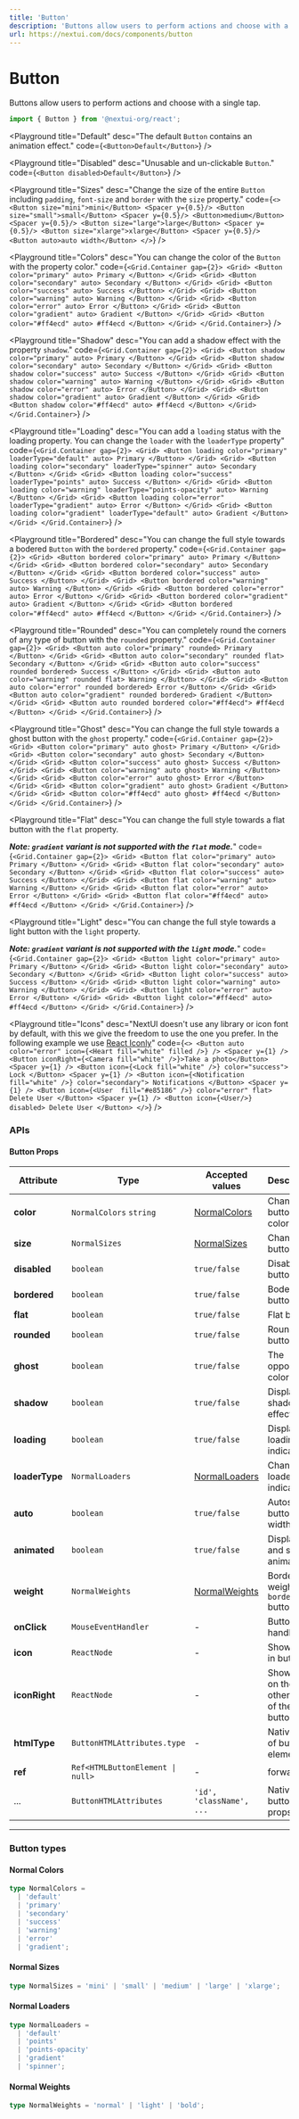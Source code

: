 ```yaml
---
title: 'Button'
description: 'Buttons allow users to perform actions and choose with a single tap.'
url: https://nextui.com/docs/components/button
---
```


# Button

Buttons allow users to perform actions and choose with a single tap.

```jsx
import { Button } from '@nextui-org/react';
```

<Playground
  title="Default"
  desc="The default `Button` contains an animation effect."
  code={`
<Button>Default</Button>
`}
/>

<Playground
  title="Disabled"
  desc="Unusable and un-clickable `Button`."
  code={`
<Button disabled>Default</Button>
`}
/>

<Playground
  title="Sizes"
  desc="Change the size of the entire `Button` including `padding`, `font-size` and `border` with the `size` property."
  code={`
<>
    <Button size="mini">mini</Button>
    <Spacer y={0.5}/>
    <Button size="small">small</Button>
    <Spacer y={0.5}/>
    <Button>medium</Button>
    <Spacer y={0.5}/>
    <Button size="large">large</Button>
    <Spacer y={0.5}/>
    <Button size="xlarge">xlarge</Button>
    <Spacer y={0.5}/>
    <Button auto>auto width</Button>
</>
`}
/>

<Playground
  title="Colors"
  desc="You can change the color of the `Button` with the property color."
  code={`
<Grid.Container gap={2}>
  <Grid>
    <Button color="primary" auto>
        Primary
    </Button>
  </Grid>
  <Grid>
    <Button color="secondary" auto>
        Secondary
    </Button>
  </Grid>
  <Grid>
    <Button color="success" auto>
        Success
    </Button>
  </Grid>
  <Grid>
    <Button color="warning" auto>
        Warning
    </Button>
  </Grid>
  <Grid>
    <Button color="error" auto>
        Error
    </Button>
  </Grid>
  <Grid>
    <Button color="gradient" auto>
        Gradient
    </Button>
  </Grid>
  <Grid>
    <Button color="#ff4ecd" auto>
        #ff4ecd
    </Button>
  </Grid>
</Grid.Container>
`}
/>

<Playground
  title="Shadow"
  desc="You can add a shadow effect with the property `shadow`."
  code={`
<Grid.Container gap={2}>
  <Grid>
    <Button shadow color="primary" auto>
        Primary
    </Button>
  </Grid>
  <Grid>
    <Button shadow color="secondary" auto>
        Secondary
    </Button>
  </Grid>
  <Grid>
    <Button shadow color="success" auto>
        Success
    </Button>
  </Grid>
  <Grid>
    <Button shadow color="warning" auto>
        Warning
    </Button>
  </Grid>
  <Grid>
    <Button shadow color="error" auto>
        Error
    </Button>
  </Grid>
  <Grid>
    <Button shadow color="gradient" auto>
        Gradient
    </Button>
  </Grid>
  <Grid>
    <Button shadow color="#ff4ecd" auto>
        #ff4ecd
    </Button>
  </Grid>
</Grid.Container>
`}
/>

<Playground
  title="Loading"
  desc="You can add a `loading` status with the loading property. You can change the `loader` with the `loaderType` property"
  code={`
<Grid.Container gap={2}>
  <Grid>
    <Button loading color="primary" loaderType="default" auto>
        Primary
    </Button>
  </Grid>
  <Grid>
  <Button loading color="secondary" loaderType="spinner" auto>
    Secondary
  </Button>
  </Grid>
  <Grid>
  <Button loading color="success" loaderType="points" auto>
    Success
  </Button>
  </Grid>
  <Grid>
  <Button loading color="warning" loaderType="points-opacity" auto>
    Warning
  </Button>
  </Grid>
  <Grid>
  <Button loading color="error" loaderType="gradient" auto>
    Error
  </Button>
  </Grid>
  <Grid>
  <Button loading color="gradient" loaderType="default" auto>
    Gradient
  </Button>
  </Grid>
</Grid.Container>
`}
/>

<Playground
  title="Bordered"
  desc="You can change the full style towards a bodered `Button` with the `bordered` property."
  code={`
  <Grid.Container gap={2}>
  <Grid>
    <Button bordered color="primary" auto>
        Primary
    </Button>
  </Grid>
  <Grid>
  <Button bordered color="secondary" auto>
    Secondary
  </Button>
  </Grid>
  <Grid>
  <Button bordered color="success" auto>
    Success
  </Button>
  </Grid>
  <Grid>
  <Button bordered color="warning" auto>
    Warning
  </Button>
  </Grid>
  <Grid>
  <Button bordered color="error" auto>
    Error
  </Button>
  </Grid>
  <Grid>
  <Button bordered color="gradient" auto>
    Gradient
  </Button>
  </Grid>
  <Grid>
    <Button bordered color="#ff4ecd" auto>
      #ff4ecd
    </Button>
  </Grid>
</Grid.Container>
`}
/>

<Playground
  title="Rounded"
  desc="You can completely round the corners of any type of button with the `rounded` property."
  code={`
<Grid.Container gap={2}>
  <Grid>
    <Button auto color="primary" rounded>
      Primary
    </Button>
  </Grid>
  <Grid>
    <Button auto color="secondary" rounded flat>
      Secondary
    </Button>
  </Grid>
  <Grid>
    <Button auto color="success" rounded bordered>
      Success
    </Button>
  </Grid>
  <Grid>
    <Button auto color="warning" rounded flat>
      Warning
    </Button>
  </Grid>
  <Grid>
    <Button auto color="error" rounded bordered>
      Error
    </Button>
  </Grid>
  <Grid>
    <Button auto color="gradient" rounded bordered>
      Gradient
    </Button>
  </Grid>
  <Grid>
    <Button auto rounded bordered color="#ff4ecd">
      #ff4ecd
    </Button>
  </Grid>
</Grid.Container>
`}
/>

<Playground
  title="Ghost"
  desc="You can change the full style towards a ghost button with the `ghost` property."
  code={`
  <Grid.Container gap={2}>
  <Grid>
    <Button color="primary" auto ghost>
        Primary
    </Button>
  </Grid>
  <Grid>
  <Button color="secondary" auto ghost>
    Secondary
  </Button>
  </Grid>
  <Grid>
  <Button color="success" auto ghost>
    Success
  </Button>
  </Grid>
  <Grid>
  <Button color="warning" auto ghost>
    Warning
  </Button>
  </Grid>
  <Grid>
  <Button color="error" auto ghost>
    Error
  </Button>
  </Grid>
  <Grid>
  <Button color="gradient" auto ghost>
    Gradient
  </Button>
  </Grid>
  <Grid>
    <Button color="#ff4ecd" auto ghost>
      #ff4ecd
    </Button>
  </Grid>
</Grid.Container>
`}
/>

<Playground
  title="Flat"
  desc="You can change the full style towards a flat button with the `flat` property.
                                        
**_Note: `gradient` variant is not supported with the `flat` mode._**"
  code={`
<Grid.Container gap={2}>
  <Grid>
    <Button flat color="primary" auto>
      Primary
    </Button>
  </Grid>
  <Grid>
    <Button flat color="secondary" auto>
      Secondary
    </Button>
  </Grid>
  <Grid>
    <Button flat color="success" auto>
      Success
    </Button>
  </Grid>
  <Grid>
    <Button flat color="warning" auto>
      Warning
    </Button>
  </Grid>
  <Grid>
    <Button flat color="error" auto>
      Error
    </Button>
  </Grid>
  <Grid>
    <Button flat color="#ff4ecd" auto>
      #ff4ecd
    </Button>
  </Grid>
</Grid.Container>
`}
/>

<Playground
  title="Light"
  desc="You can change the full style towards a light button with the `light` property. 
  
  ***_Note: `gradient` variant is not supported with the `light` mode._***"
  code={`
 <Grid.Container gap={2}>
  <Grid>
    <Button light color="primary" auto>
        Primary
    </Button>
  </Grid>
  <Grid>
  <Button light color="secondary" auto>
    Secondary
  </Button>
  </Grid>
  <Grid>
  <Button light color="success" auto>
    Success
  </Button>
  </Grid>
  <Grid>
  <Button light color="warning" auto>
    Warning
  </Button>
  </Grid>
  <Grid>
  <Button light color="error" auto>
    Error
  </Button>
  </Grid>
  <Grid>
    <Button light color="#ff4ecd" auto>
      #ff4ecd
    </Button>
  </Grid>
</Grid.Container>
`}
/>

<Playground
  title="Icons"
  desc="NextUI doesn't use any library or icon font by default, with this we give the freedom to use the one you prefer. In the following example we use [React Iconly](https://react-iconly.jrgarciadev.com)"
  code={`
 <>
    <Button auto color="error" icon={<Heart fill="white" filled />} />
    <Spacer y={1} />
    <Button iconRight={<Camera fill="white" />}>Take a photo</Button>
    <Spacer y={1} />
    <Button icon={<Lock fill="white" />} color="success">
        Lock
    </Button>
    <Spacer y={1} />
    <Button icon={<Notification fill="white" />} color="secondary">
        Notifications
    </Button>
    <Spacer y={1} />
    <Button icon={<User  fill="#e85186" />} color="error" flat>
        Delete User
    </Button>
    <Spacer y={1} />
    <Button icon={<User/>} disabled>
        Delete User
    </Button>
</>
`}
/>

<Spacer y={3} />

### APIs

<Spacer y={2} />

#### Button Props

| Attribute      | Type                                            | Accepted values                  | Description                               | Default   |
| -------------- | ----------------------------------------------- | -------------------------------- | ----------------------------------------- | --------- |
| **color**      | `NormalColors` `string`                         | [NormalColors](#normal-colors)   | Change button color                       | `default` |
| **size**       | `NormalSizes`                                   | [NormalSizes](#normal-sizes)     | Change button size                        | `medium`  |
| **disabled**   | `boolean`                                       | `true/false`                     | Disable button                            | `false`   |
| **bordered**   | `boolean`                                       | `true/false`                     | Bodered button                            | `false`   |
| **flat**       | `boolean`                                       | `true/false`                     | Flat button                               | `false`   |
| **rounded**    | `boolean`                                       | `true/false`                     | Rounded button                            | `false`   |
| **ghost**      | `boolean`                                       | `true/false`                     | The opposite color                        | `false`   |
| **shadow**     | `boolean`                                       | `true/false`                     | Display shadow effect                     | `false`   |
| **loading**    | `boolean`                                       | `true/false`                     | Display loading indicator                 | `false`   |
| **loaderType** | `NormalLoaders`                                 | [NormalLoaders](#normal-loaders) | Change loader indicator                   | `default` |
| **auto**       | `boolean`                                       | `true/false`                     | Autoscale button width                    | `false`   |
| **animated**   | `boolean`                                       | `true/false`                     | Display drip and scale animation          | `true`    |
| **weight**     | `NormalWeights`                                 | [NormalWeights](#normal-weights) | Border weight for `bordered` button       | `normal`  |
| **onClick**    | `MouseEventHandler`                             | -                                | Button click handler                      | -         |
| **icon**       | `ReactNode`                                     | -                                | Show icon in button                       | -         |
| **iconRight**  | `ReactNode`                                     | -                                | Show icon on the other side of the button | -         |
| **htmlType**   | `ButtonHTMLAttributes.type`                     | -                                | Native type of button element             | `button`  |
| **ref**        | <Code>Ref<HTMLButtonElement &#124; null></Code> | -                                | forwardRef                                | -         |
| ...            | `ButtonHTMLAttributes`                          | `'id', 'className', ...`         | Native button props                       | -         |

---

<Spacer y={2} />

### Button types

<Spacer y={1} />

#### Normal Colors

```ts
type NormalColors =
  | 'default'
  | 'primary'
  | 'secondary'
  | 'success'
  | 'warning'
  | 'error'
  | 'gradient';
```

#### Normal Sizes

```ts
type NormalSizes = 'mini' | 'small' | 'medium' | 'large' | 'xlarge';
```

#### Normal Loaders

```ts
type NormalLoaders =
  | 'default'
  | 'points'
  | 'points-opacity'
  | 'gradient'
  | 'spinner';
```

#### Normal Weights

```ts
type NormalWeights = 'normal' | 'light' | 'bold';
```
